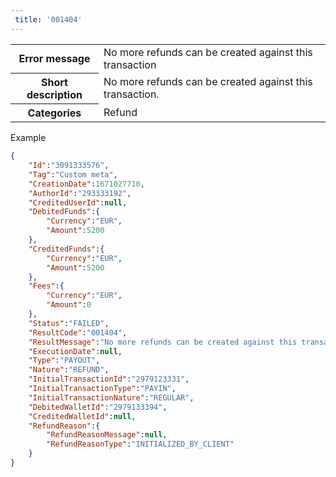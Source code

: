---  
 title: '001404'  
---  
  
<table>
    <tbody>
        <tr>
            <th scope="row"><strong>Error message</strong></th>
            <td>No more refunds can be created against this transaction</td>
        </tr>
        <tr>
            <th scope="row"><strong>Short description</strong></th>
            <td>No more refunds can be created against this transaction.</td>
        </tr>
        <tr>
            <th scope="row"><strong>Categories</strong></th>
            <td>  
<div class="label">Refund</div>
</td>
        </tr>
    </tbody>
</table>  

Example  
```json API Response
{
    "Id":"3091333576",
    "Tag":"Custom meta",
    "CreationDate":1671027710,
    "AuthorId":"293333192",
    "CreditedUserId":null,
    "DebitedFunds":{
        "Currency":"EUR",
        "Amount":5200
    },
    "CreditedFunds":{
        "Currency":"EUR",
        "Amount":5200
    },
    "Fees":{
        "Currency":"EUR",
        "Amount":0
    },
    "Status":"FAILED",
    "ResultCode":"001404",
    "ResultMessage":"No more refunds can be created against this transaction",
    "ExecutionDate":null,
    "Type":"PAYOUT",
    "Nature":"REFUND",
    "InitialTransactionId":"2979123331",
    "InitialTransactionType":"PAYIN",
    "InitialTransactionNature":"REGULAR",
    "DebitedWalletId":"2979133394",
    "CreditedWalletId":null,
    "RefundReason":{
        "RefundReasonMessage":null,
        "RefundReasonType":"INITIALIZED_BY_CLIENT"
    }
}
```